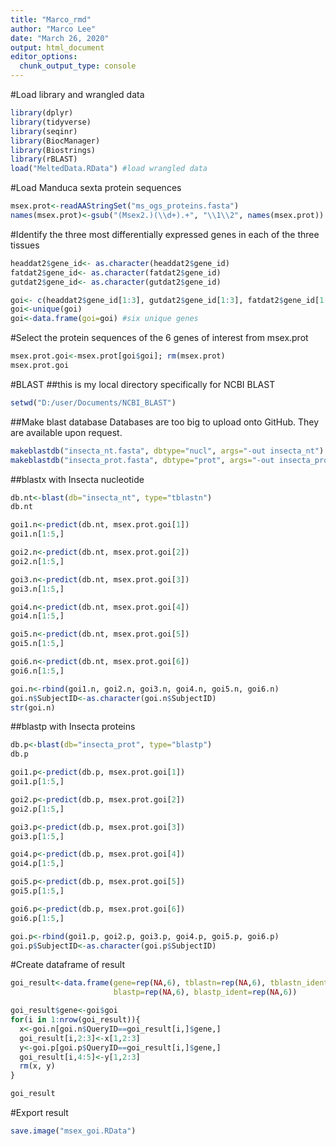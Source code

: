```yaml
---
title: "Marco_rmd"
author: "Marco Lee"
date: "March 26, 2020"
output: html_document
editor_options: 
  chunk_output_type: console
---
```


#Load library and wrangled data
```r
library(dplyr)
library(tidyverse)
library(seqinr)
library(BiocManager)
library(Biostrings)
library(rBLAST)
load("MeltedData.RData") #load wrangled data
```

#Load Manduca sexta protein sequences
```r
msex.prot<-readAAStringSet("ms_ogs_proteins.fasta")
names(msex.prot)<-gsub("(Msex2.)(\\d+).+", "\\1\\2", names(msex.prot)) #remove additional comments after gene ID
```

#Identify the three most differentially expressed genes in each of the three tissues
```r
headdat2$gene_id<- as.character(headdat2$gene_id)
fatdat2$gene_id<- as.character(fatdat2$gene_id)
gutdat2$gene_id<- as.character(gutdat2$gene_id)

goi<- c(headdat2$gene_id[1:3], gutdat2$gene_id[1:3], fatdat2$gene_id[1:3])
goi<-unique(goi)
goi<-data.frame(goi=goi) #six unique genes
```

#Select the protein sequences of the 6 genes of interest from msex.prot
```r
msex.prot.goi<-msex.prot[goi$goi]; rm(msex.prot)
msex.prot.goi
```

#BLAST
##this is my local directory specifically for NCBI BLAST
```r
setwd("D:/user/Documents/NCBI_BLAST")
```

##Make blast database
Databases are too big to upload onto GitHub. They are available upon request.
```r
makeblastdb("insecta_nt.fasta", dbtype="nucl", args="-out insecta_nt") #create blast database of insecta nucleotides
makeblastdb("insecta_prot.fasta", dbtype="prot", args="-out insecta_prot") #create blast database of insecta proteins
```

##blastx with Insecta nucleotide
```r
db.nt<-blast(db="insecta_nt", type="tblastn")
db.nt

goi1.n<-predict(db.nt, msex.prot.goi[1])
goi1.n[1:5,]

goi2.n<-predict(db.nt, msex.prot.goi[2])
goi2.n[1:5,]

goi3.n<-predict(db.nt, msex.prot.goi[3])
goi3.n[1:5,]

goi4.n<-predict(db.nt, msex.prot.goi[4])
goi4.n[1:5,]

goi5.n<-predict(db.nt, msex.prot.goi[5])
goi5.n[1:5,]

goi6.n<-predict(db.nt, msex.prot.goi[6])
goi6.n[1:5,]

goi.n<-rbind(goi1.n, goi2.n, goi3.n, goi4.n, goi5.n, goi6.n)
goi.n$SubjectID<-as.character(goi.n$SubjectID)
str(goi.n)
```
##blastp with Insecta proteins
```r
db.p<-blast(db="insecta_prot", type="blastp")
db.p

goi1.p<-predict(db.p, msex.prot.goi[1])
goi1.p[1:5,]

goi2.p<-predict(db.p, msex.prot.goi[2])
goi2.p[1:5,]

goi3.p<-predict(db.p, msex.prot.goi[3])
goi3.p[1:5,]

goi4.p<-predict(db.p, msex.prot.goi[4])
goi4.p[1:5,]

goi5.p<-predict(db.p, msex.prot.goi[5])
goi5.p[1:5,]

goi6.p<-predict(db.p, msex.prot.goi[6])
goi6.p[1:5,]

goi.p<-rbind(goi1.p, goi2.p, goi3.p, goi4.p, goi5.p, goi6.p)
goi.p$SubjectID<-as.character(goi.p$SubjectID)
```
#Create dataframe of result
```r
goi_result<-data.frame(gene=rep(NA,6), tblastn=rep(NA,6), tblastn_ident=rep(NA,6), 
                       blastp=rep(NA,6), blastp_ident=rep(NA,6))

goi_result$gene<-goi$goi
for(i in 1:nrow(goi_result)){
  x<-goi.n[goi.n$QueryID==goi_result[i,]$gene,]
  goi_result[i,2:3]<-x[1,2:3]
  y<-goi.p[goi.p$QueryID==goi_result[i,]$gene,]
  goi_result[i,4:5]<-y[1,2:3]
  rm(x, y)
}

goi_result
```
#Export result
```r
save.image("msex_goi.RData")
```
